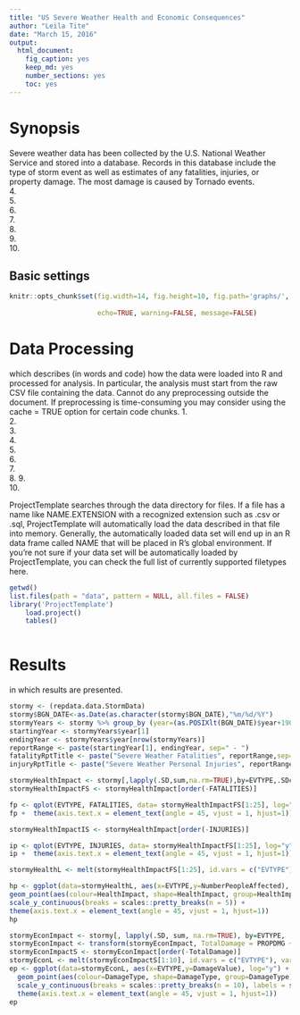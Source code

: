 ```yaml
---
title: "US Severe Weather Health and Economic Consequences"
author: "Leila Tite"
date: "March 15, 2016"
output: 
  html_document: 
    fig_caption: yes
    keep_md: yes
    number_sections: yes
    toc: yes
---
```

# Synopsis
Severe weather data has been collected by the U.S. National Weather Service and stored into a database. Records in this database include the type of storm event as well as estimates of any fatalities, injuries, or property damage. The most damage is caused by Tornado events.  
4.  
5.  
6.  
7.  
8.  
9.  
10.  


## Basic settings
```r
knitr::opts_chunk$set(fig.width=14, fig.height=10, fig.path='graphs/', base.url='reports/',
                      
                      echo=TRUE, warning=FALSE, message=FALSE)

```

# Data Processing 
which describes (in words and code) how the data were loaded into R and processed for analysis. In particular, the analysis must start from the raw CSV file containing the data. Cannot do any preprocessing outside the document. If preprocessing is time-consuming you may consider using the cache = TRUE option for certain code chunks.
1.  
2.  
3.  
4.  
5.  
6.  
7.  
8.
9.  
10.  

ProjectTemplate searches through the data directory for files. If a file has a name like NAME.EXTENSION with a recognized extension such as .csv or .sql, ProjectTemplate will automatically load the data described in that file into memory. Generally, the automatically loaded data set will end up in an R data frame called NAME that will be placed in R’s global environment. If you’re not sure if your data set will be automatically loaded by ProjectTemplate, you can check the full list of currently supported filetypes here.

```r
getwd()
list.files(path = "data", pattern = NULL, all.files = FALSE)
library('ProjectTemplate')
	load.project()
	tables()
	
```
# Results 
in which results are presented.



```r

stormy <- (repdata.data.StormData)
stormy$BGN_DATE<-as.Date(as.character(stormy$BGN_DATE),"%m/%d/%Y")
stormyYears <- stormy %>% group_by (year=(as.POSIXlt(BGN_DATE)$year+1900))
startingYear <- stormyYears$year[1]
endingYear <- stormyYears$year[nrow(stormyYears)]
reportRange <- paste(startingYear[1], endingYear, sep=" - ")
fatalityRptTitle <- paste("Severe Weather Fatalities", reportRange,sep=" ")
injuryRptTitle <- paste("Severe Weather Personal Injuries", reportRange,sep=" ")

stormyHealthImpact <- stormy[,lapply(.SD,sum,na.rm=TRUE),by=EVTYPE,.SDcols=c("FATALITIES","INJURIES") ]
stormyHealthImpactFS <- stormyHealthImpact[order(-FATALITIES)]

fp <- qplot(EVTYPE, FATALITIES, data= stormyHealthImpactFS[1:25], log="y", main=fatalityRptTitle, xlab="Severe Weather Event Type", ylab="Number of Fatalities") 
fp +  theme(axis.text.x = element_text(angle = 45, vjust = 1, hjust=1))


```
```r

stormyHealthImpactIS <- stormyHealthImpact[order(-INJURIES)]

ip <- qplot(EVTYPE, INJURIES, data= stormyHealthImpactFS[1:25], log="y", main=injuryRptTitle, xlab="Severe Weather Event Type", ylab="Number of Injuries") 
ip +  theme(axis.text.x = element_text(angle = 45, vjust = 1, hjust=1))

```

```r
stormyHealthL <- melt(stormyHealthImpactFS[1:25], id.vars = c("EVTYPE"), variable.name = "HealthImpact",  value.name ="NumberPeopleAffected")

hp <- ggplot(data=stormyHealthL, aes(x=EVTYPE,y=NumberPeopleAffected), log="y") +
geom_point(aes(colour=HealthImpact, shape=HealthImpact, group=HealthImpact), size=3) +
scale_y_continuous(breaks = scales::pretty_breaks(n = 5)) +
theme(axis.text.x = element_text(angle = 45, vjust = 1, hjust=1)) 
hp
```

```r
	
stormyEconImpact <- stormy[, lapply(.SD, sum, na.rm=TRUE), by=EVTYPE, .SDcols=c("PROPDMG", "CROPDMG") ]
stormyEconImpact <- transform(stormyEconImpact, TotalDamage = PROPDMG + CROPDMG)
stormyEconImpactS <- stormyEconImpact[order(-TotalDamage)]
stormyEconL <- melt(stormyEconImpactS[1:10], id.vars = c("EVTYPE"), variable.name = "DamageType", value.name = "DamageValue")
ep <- ggplot(data=stormyEconL, aes(x=EVTYPE,y=DamageValue), log="y") +
  geom_point(aes(colour=DamageType, shape=DamageType, group=DamageType), size=3) +
  scale_y_continuous(breaks = scales::pretty_breaks(n = 10), labels = scales::dollar) +
  theme(axis.text.x = element_text(angle = 45, vjust = 1, hjust=1))  
ep
```




